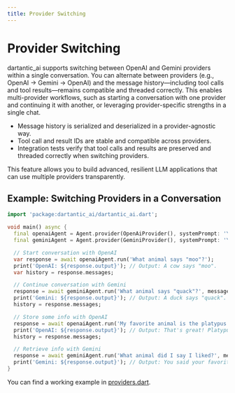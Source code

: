 ```yaml
---
title: Provider Switching
---
```


# Provider Switching

dartantic_ai supports switching between OpenAI and Gemini providers
within a single conversation. You can alternate between providers (e.g., OpenAI
→ Gemini → OpenAI) and the message history—including tool calls and tool
results—remains compatible and threaded correctly. This enables
multi-provider workflows, such as starting a conversation with one provider and
continuing it with another, or leveraging provider-specific strengths in a
single chat.

- Message history is serialized and deserialized in a provider-agnostic way.
- Tool call and result IDs are stable and compatible across providers.
- Integration tests verify that tool calls and results are preserved and
  threaded correctly when switching providers.

This feature allows you to build advanced, resilient LLM applications that can
use multiple providers transparently.

## Example: Switching Providers in a Conversation

```dart
import 'package:dartantic_ai/dartantic_ai.dart';

void main() async {
  final openaiAgent = Agent.provider(OpenAiProvider(), systemPrompt: 'You are a helpful assistant.');
  final geminiAgent = Agent.provider(GeminiProvider(), systemPrompt: 'You are a helpful assistant.');

  // Start conversation with OpenAI
  var response = await openaiAgent.run('What animal says "moo"?');
  print('OpenAI: ${response.output}'); // Output: A cow says "moo".
  var history = response.messages;

  // Continue conversation with Gemini
  response = await geminiAgent.run('What animal says "quack"?', messages: history);
  print('Gemini: ${response.output}'); // Output: A duck says "quack".
  history = response.messages;

  // Store some info with OpenAI
  response = await openaiAgent.run('My favorite animal is the platypus.', messages: history);
  print('OpenAI: ${response.output}'); // Output: That's great! Platypuses are fascinating creatures.
  history = response.messages;

  // Retrieve info with Gemini
  response = await geminiAgent.run('What animal did I say I liked?', messages: history);
  print('Gemini: ${response.output}'); // Output: You said your favorite animal is the platypus.
}
```

You can find a working example in [providers.dart](../example/bin/providers.dart). 